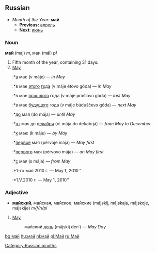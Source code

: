 [[Category:Russian months]]
==Russian==
*''Month of the Year:'' '''май'''
**'''Previous:''' [[апрель]]
**'''Next:''' [[июнь]]

===Noun===
'''май''' (maj) ''m'', маи (mái) ''pl''

#Fifth month of the year, containing 31 days.
#[[May]]
#:*[[в]] мае (v máje) — ''in May''
#:*в мае [[этот|этого]] [[год|года]] (v máje étovo góda) — ''in May''
#:*в мае [[прошлый|прошлого]] года (v máje próšlovo góda) — ''last May''
#:*в мае [[будущий|будущего]] года (v máje búduščevo góda) — ''next May''
#:*[[до]] мая (do mája) — ''until May''
#:*[[от]] мая до [[декабрь|декабря]] (ot mája do dekabrjá) — ''from May to December''
#:*[[к]] маю (k máju) — ''by May''
#:*[[первый|первое]] мая (pérvoje mája) — ''May first''
#:*[[первый|первого]] мая (pérvovo mája) — ''on May first''
#:*[[с]] мая (s mája) — ''from May''
#:*1-го мая 2010 г. — May 1, 2010''
#:*1.V.2010 г. — May 1, 2010''

===Adjective===
*'''[[майский]]''', майская, майское, майские (májskij, májskaja, májskoje, májskije) ''m/f/n/pl''

#[[May]]
#: майский [[день]] (májskij den’) — ''May Day''

[[bg:май]]
[[hu:май]]
[[nl:май]]
[[pl:Май]]
[[ru:Май]]